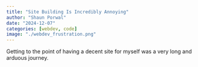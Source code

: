 ```yaml
---
title: "Site Building Is Incredibly Annoying"
author: "Shaun Porwal"
date: "2024-12-07"
categories: [webdev, code]
image: "./webdev_frustration.png"
---
```


Getting to the point of having a decent site for myself was a very long and arduous journey.

















